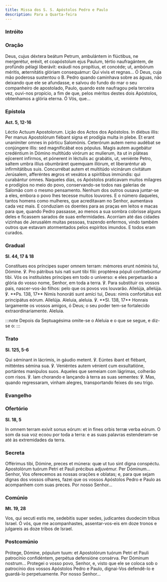```yaml
---
title: Missa dos S. S. Apóstolos Pedro e Paulo
description: Para a Quarta-feira
---
```



### Intróito

<LinkCard href="/missal/santos/11-30#intróito" title="S. André, Apóstolo" />

### Oração

<div class="side-by-side not-content">
  <span>
    Deus, cujus déxtera beátum Petrum, ambulántem in flúctibus, ne mergerétur,
    eréxit, et coapóstolum ejus Paulum, tértio naufragántem, de profúndo pélagi
    liberávit: exáudi nos propítius, et concéde; ut, ambórum méritis,
    æternitátis glóriam consequámur: Qui vivis et regnas...
  </span>
  <span>
    Ó Deus, cuja mão poderosa sustentou o B. Pedro quando caminhava sobre as
    águas, não deixando que ele se afundasse, e salvou do fundo do mar o seu
    companheiro de apostolado, Paulo, quando este naufragou pela terceira vez,
    ouvi-nos propício, a fim de que, pelos méritos destes dois Apóstolos,
    obtenhamos a glória eterna. Ó Vós, que...
  </span>
</div>

### Epístola

**Act. 5, 12-16**

<div class="side-by-side not-content">
  <span>Léctio Actuum Apostolorum.</span>
  <span>Lição dos Actos dos Apóstolos.</span>
  <span>
    In diébus illis: Per manus Apostolórum fiébant signa et prodígia multa in
    plebe. Et erant unanímiter omnes in pórticu Salomónis. Ceterórum autem nemo
    audébat se conjúngere illis: sed magnificábat eos pópulus. Magis autem
    augebátur credéntium in Dómino multitúdo virórum ac mulíerum, ita ut in
    pláteas ejícerent infírmos, et pónerent in léctulis ac grabátis, ut,
    veniénte Petro, saltem umbra illíus obumbráret quemquam illórum, et
    liberaréntur ab infirmitátibus suis. Concurrébat autem et multitúdo
    vicinárum civitátum Jerúsalem, afferéntes ægros et vexátos a spirítibus
    immúndis: qui curabántur omnes.
  </span>
  <span>
    Naqueles dias, os Apóstolos praticavam muitos milagres e prodígios no meio
    do povo, conservando-se todos nas galerias de Salomão com o mesmo
    pensamento. Nenhum dos outros ousava juntar-se a eles, embora o povo lhes
    tecesse muitos louvores. E o número daqueles, tantos homens como mulheres,
    que acreditavam no Senhor, aumentava cada vez mais. E conduziam os doentes
    para as praças em leitos e macas para que, quando Pedro passasse, ao menos a
    sua sombra cobrisse alguns deles e ficassem sarados de suas enfermidades.
    Acorriam até das cidades vizinhas de Jerusalém muitas pessoas, trazendo
    enfermos, vindo também outros que estavam atormentados pelos espíritos
    imundos. E todos eram curados.
  </span>
</div>

### Gradual

**Sl. 44, 17 & 18**

<div class="side-by-side not-content">
  <span>
    Constítues eos príncipes super omnem terram: mémores erunt nóminis tui,
    Dómine. ℣. Pro pátribus tuis nati sunt tibi fílii: proptérea pópuli
    confitebúntur tibi.
  </span>
  <span>
    Vós os instituístes príncipes em todo o universo: e eles perpetuarão a
    glória do vosso nome, Senhor, em toda a terra. ℣. Para substituir os vossos
    pais, nascer-vos-ão filhos: pelo que os povos vos louvarão.
  </span>
  <span>
    Allelúja, allelúja. ℣. **Ps. 138, 17** Nimis honoráti sunt amíci tui, Deus:
    nimis confortátus est principátus eórum. Allelúja.
  </span>
  <span>
    Aleluia, aleluia. ℣. **Sl. 138, 17** Honrais largamente os vossos amigos, ó
    Deus; o seu poder tem-se fortalecido extraordinariamente. Aleluia.
  </span>
</div>

:::note
Depois da Septuagésima omite-se o Aleluia e o que se segue, e diz-se o:
:::

### Trato

**Sl. 125, 5-6**

<div class="side-by-side not-content">
  <span>
    Qui séminant in lácrimis, in gáudio metent. ℣. Eúntes ibant et flébant,
    mitténtes sémina sua. ℣. Veniéntes autem vénient cum exsultatióne, portántes
    manípulos suos.
  </span>
  <span>
    Aqueles que semeiam com lágrimas, colherão com risos. ℣. Iam chorando e
    lançando à terra as suas sementes: ℣. Mas, quando regressaram, vinham
    alegres, transportando feixes do seu trigo.
  </span>
</div>

### Evangelho

<LinkCard
  href="/missal/comum/16abades#evangelho"
  title="Abades - Missa Os justi"
/>

### Ofertório

**Sl. 18, 5**

<div class="side-by-side not-content">
  <span>
    In omnem terram exivit sonus eórum: et in fines orbis terræ verba eórum.
  </span>
  <span>
    O som da sua voz ecoou por toda a terra: e as suas palavras estenderam-se
    até às extremidades da terra.
  </span>
</div>

### Secreta

<div class="side-by-side not-content">
  <span>
    Offérimus tibi, Dómine, preces et múnera: quæ ut tuo sint digna conspéctu.
    Apostolórum tuórum Petri et Pauli précibus adjuvémur. Per Dóminum...
  </span>
  <span>
    Senhor, Vos oferecemos as nossas orações e oblatas; e, para que sejam dignas
    dos vossos olhares, fazei que os vossos Apóstolos Pedro e Paulo as
    acompanhem com suas preces. Por nosso Senhor...
  </span>
</div>

### Comúnio

**Mt. 19, 28**

<div class="side-by-side not-content">
  <span>
    Vos, qui secuti estis me, sedebitis super sedes, judicantes duodecim tribus
    Israel.
  </span>
  <span>
    Ó vós, que me acompanhastes, assentar-vos-eis em doze tronos e julgareis as
    doze tribos de Israel.
  </span>
</div>

### Postcomúnio

<div class="side-by-side not-content">
  <span>
    Prótege, Dómine, pópulum tuum: et Apostolórum tuórum Petri et Pauli
    patrocínio confidéntem, perpétua defensióne consérva. Per Dóminum nostrum...
  </span>
  <span>
    Protegei o vosso povo, Senhor, e, visto que ele se coloca sob o patrocínio
    dos vossos Apóstolos Pedro e Paulo, dignai-Vos defendê-lo e guardá-lo
    perpetuamente. Por nosso Senhor...
  </span>
</div>
